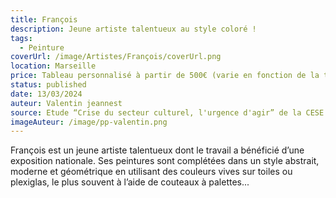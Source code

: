 ```yaml
---
title: François
description: Jeune artiste talentueux au style coloré !
tags:
  - Peinture
coverUrl: /image/Artistes/François/coverUrl.png
location: Marseille
price: Tableau personnalisé à partir de 500€ (varie en fonction de la taille)
status: published
date: 13/03/2024
auteur: Valentin jeannest
source: Etude “Crise du secteur culturel, l'urgence d'agir” de la CESE
imageAuteur: /image/pp-valentin.png
---
```


François est un jeune artiste talentueux dont le travail a bénéficié d’une exposition nationale. Ses peintures sont complétées dans un style abstrait, moderne et géométrique en utilisant des couleurs vives sur toiles ou plexiglas, le plus souvent à l’aide de couteaux à palettes...
